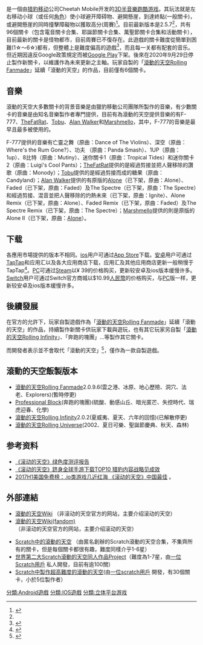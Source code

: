 {{NoteTA
| G1 = Games
}}
{{Infobox VG
| title = 滚动的天空
| english = Rolling Sky
| image =
| genre = [[跑酷游戏|跑酷]]
| developer = [[Cheetah_Mobile|Cheetah Mobile]]
| modes = 单人
| platforms = [[安卓|安卓]]、[[iOS|iOS]]、[[個人電腦|PC]]、[[任天堂Switch|Switch]]
}}

{{Vgname|滚动的天空|en=Rolling Sky}}是一個由[[猎豹移动|猎豹移动]]公司Cheetah Mobile开发的[[三维游戏|3D]][[音樂遊戲|半音樂]][[跑酷游戏|跑酷游戏]]。其玩法就是左右移动小球（或任何[[角色|角色]]）使小球避开障碍物、避開懸崖，到達終點(一般關卡)，或避開懸崖的同時撞擊障礙物以獲取高分(周賽)<ref name="google play">{{cite web|url=https://play.google.com/store/apps/details?id=com.turbochilli.rollingsky&hl=zh_CN|title=滚动的天空|publisher=[[Google_Play|Google Play]]|date=2017-08-19|access-date=2017-04-04|archive-date=2019-04-05|archive-url=https://web.archive.org/web/20190405104441/https://play.google.com/store/apps/details?id=com.turbochilli.rollingsky&hl=zh_CN|dead-url=yes}}</ref>。目前最新版本是2.5.7<ref name="google play" />，共有96個關卡（包含電音關卡合集、耶誕節關卡合集、萬聖節關卡合集和活動關卡），目前最新的關卡是怪物都市，目前周賽已不復存在。此遊戲的關卡難度從簡單到困難(1☆～6☆)都有，但整體上是難度偏高的遊戲<ref>{{cite web|url=https://www.youtube.com/watch?v=OIdANrYVXPo|title=“100%会爆粗”的游戏？|publisher=[[YouTube|YouTube]]|date=2017-01-26|access-date=2017-04-18|archive-date=2021-08-05|archive-url=https://web.archive.org/web/20210805151734/https://www.youtube.com/watch?v=OIdANrYVXPo|dead-url=no}}</ref>，而且每一关都有配套的音乐。但近期因違反Google政策規定而被[[Google_Play|Google Play]]下架。後來在2020年9月29日停止製作新關卡，以維護作為未來更新之主軸。玩家自製的「[[滾動的天空Rolling_Fanmade|滾動的天空Rolling Fanmade]]」延續「滾動的天空」的作品，目前僅有6個關卡。

== 音樂 ==
滾動的天空大多數關卡的背景音樂是由獵豹移動公司團隊所製作的音樂，有少數關卡的音樂是由知名音樂製作者專門提供，目前有為滾動的天空提供音樂的有F-777、[[胖鼠|TheFatRat]]、[[Tobu_(音樂製作人)|Tobu]]、[[Alan_Walker|Alan Walker]]和[[Marshmello|Marshmello]]，其中，F-777的音樂是最早且最多被使用的。

F-777提供的音樂有亡靈之舞（原曲：Dance of The Violins）、深空（原曲：Where's the Rum Gone?）、功夫 （原曲：Panda Smash）、1UP（原曲：1up）、8比特（原曲：Mutiny）、迷你關卡1（原曲：Tropical Tides）和迷你關卡2（原曲：Luigi's Cool Pants）；[[胖鼠|TheFatRat]]提供的是經過剪接並把人聲移除的讚歌（原曲：Monody）；[[Tobu_(音樂製作人)|Tobu]]提供的是經過剪接而成的糖果（原曲：Candyland）；[[Alan_Walker|Alan Walker]]提供的有原版的[[Alone|Alone]]（已下架，原曲：Alone）、Faded（已下架，原曲：Faded）及The Spectre（已下架，原曲：The Spectre）和經過剪接、混音並把人聲移除的灼熱未來（已下架，原曲：Ignite）、Alone Remix（已下架，原曲：Alone）、Faded Remix（已下架，原曲：Faded）及The Spectre Remix（已下架，原曲：The Spectre）；[[棉花糖_(音乐人)|Marshmello]]提供的則是原版的Alone II（已下架，原曲：[[孤獨_(棉花糖歌曲)|Alone]]）。

== 下载 ==
各應用市場提供的版本不相同。[[ios|ios]]用户可通过[[App_Store_(iOS)|App Store]]下载。[[安卓|安卓]]用户可通过[[TapTap|TapTap]]和应用汇以及各大应用商店下载，应用汇及其他应用商店更新一般稍慢于TapTap<ref>{{cite web|url=http://www.appchina.com/app/com.turbochilli.rollingsky|title=滚动的天空安卓版1.7.8.2免费下载|date=2018-04-04|publisher=应用汇|access-date=2017-04-23|archive-date=2021-01-27|archive-url=https://web.archive.org/web/20210127111931/http://www.appchina.com/app/com.turbochilli.rollingsky|dead-url=no}}</ref>。[[個人電腦|PC]]可通过[[Steam|Steam]]以¥ 39的价格购买，更新较安卓及ios版本缓慢许多。[[任天堂Switch|Switch]]用户可通过Switch官方商城以$10.99[[人民币|人民幣]]的价格购买，与[[個人電腦|PC]]版一样，更新较安卓及ios版本缓慢许多。

== 後續發展 ==
在官方的允許下，玩家自製遊戲作為「[[滾動的天空Rolling_Fanmade|滾動的天空Rolling Fanmade]]」延續「滾動的天空」的作品，持續製作新關卡供玩家下載與遊玩，也有其它玩家另自製「[[滾動的天空Rolling_Infinity|滾動的天空Rolling Infinity]]」、「奔跑的塊團」...等製作其它關卡。

而開發者表示並不會取代「滾動的天空」<ref>{{Cite web|title=【Rolling Fanmade】相关介绍&制作计划&答疑|url=http://www.bilibili.com/read/cv12575926/|access-date=2021-10-30|last=RST龙帝|work=www.bilibili.com|archive-date=2021-11-06|archive-url=https://web.archive.org/web/20211106015948/https://www.bilibili.com/read/cv12575926|dead-url=no}}</ref>，僅作為一款自製遊戲。

==滾動的天空飯製版本==
*[[滾動的天空Rolling_Fanmade|滾動的天空Rolling Fanmade]]2.0.9.6(雲之港、冰原、地心歷險、洞穴、法老、Explorers)(暫時停更)
*[[Professional_Block|Professional Block]](奔跑的塊團)(硫酸、動感山丘、暗光匿芒、失控時代、瑞虎迎春、化學)
*[[滾動的天空Rolling_Infinity|滾動的天空Rolling Infinity]]2.0.2(夏威夷、夏天、六年的回憶)(已解散停更)
*[[滾動的天空Rolling_Universe|滾動的天空Rolling Universe]](2002、夏日可樂、聖誕節慶典、秋天、森林)

== 参考资料 ==
{{reflist}}
*[http://youxi.youth.cn/sysx/201801/t20180115_11287614.htm 《滚动的天空》绿色度测评报告] {{Wayback|url=http://youxi.youth.cn/sysx/201801/t20180115_11287614.htm |date=20190308061706 }}
*[http://www.chinanews.com/it/2016/09-29/8019305.shtml 《滚动的天空》跻身全球手游下载TOP10 猎豹内容战略见成效] {{Wayback|url=http://www.chinanews.com/it/2016/09-29/8019305.shtml |date=20180612143015 }}
*[http://www.donews.com/news/detail/3/2970706.html 2017H1美国免费榜：.io类游戏几近红海 《滚动的天空》中国最佳] {{Wayback|url=http://www.donews.com/news/detail/3/2970706.html |date=20180612140430 }}。                 ​​​
== 外部連結 ==
*[https://rs.miraheze.org/wiki/%E9%A6%96%E9%A1%B5 滾動的天空Wiki] {{Wayback|url=https://rs.miraheze.org/wiki/%E9%A6%96%E9%A1%B5 |date=20210117113955 }}（非滚动的天空官方的网站，主要介绍滚动的天空）
*[https://rolling-sky.fandom.com/wiki/Rolling_Sky 滾動的天空Wiki(fandom)] {{Wayback|url=https://rolling-sky.fandom.com/wiki/Rolling_Sky |date=20191116203441 }}（非滚动的天空官方的网站，主要介绍滚动的天空）

*[https://scratch.mit.edu/studios/26112566/ Scratch中的滾動的天空] {{Wayback|url=https://scratch.mit.edu/studios/26112566/ |date=20201019133841 }}（由匿名創辦的Scratch滾動的天空合集，不集齊所有的關卡，但是每個關卡都很有趣，難度同樣介乎1-6星）
*[https://scratch.mit.edu/studios/5080396/ 世界第二大Scratch滾動的天空同人作品Project]（難度為1-7星，由[https://scratch.mit.edu/users/paccino/ 一位Scratch用戶] {{Wayback|url=https://scratch.mit.edu/users/paccino/ |date=20210227083329 }} 私人開發，目前有逾100關）
*[https://scratch.mit.edu/studios/27688998/  Scratch中製作超高難度的滾動的天空](由[https://scratch.mit.edu/users/933451/ 一位scratch用戶] {{Wayback|url=https://scratch.mit.edu/users/933451/ |date=20200809155138 }} 開發，有30個關卡，小於5位製作者）
{{DEFAULTSORT:Rolling Sky}}
[[分類:Android遊戲|分類:Android遊戲]]
[[分類:IOS遊戲|分類:IOS遊戲]]
[[分類:立体平台游戏|分類:立体平台游戏]]